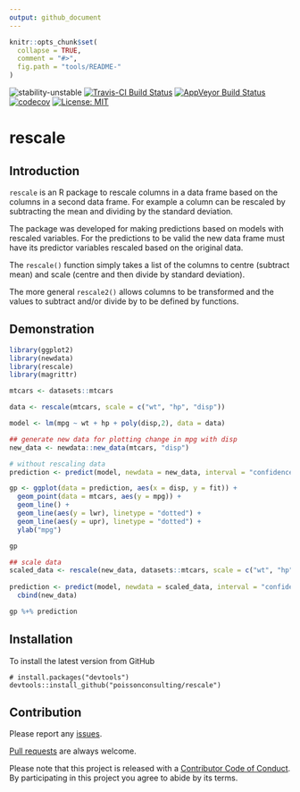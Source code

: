 ```yaml
---
output: github_document
---
```


<!-- README.md is generated from README.Rmd. Please edit that file -->

```r
knitr::opts_chunk$set(
  collapse = TRUE,
  comment = "#>",
  fig.path = "tools/README-"
)
```

![stability-unstable](https://img.shields.io/badge/stability-unstable-yellow.svg)
[![Travis-CI Build Status](https://travis-ci.org/poissonconsulting/rescale.svg?branch=master)](https://travis-ci.org/poissonconsulting/rescale)
[![AppVeyor Build Status](https://ci.appveyor.com/api/projects/status/github/poissonconsulting/rescale?branch=master&svg=true)](https://ci.appveyor.com/project/poissonconsulting/rescale)
[![codecov](https://codecov.io/gh/poissonconsulting/rescale/branch/master/graph/badge.svg)](https://codecov.io/gh/poissonconsulting/rescale)
[![License: MIT](https://img.shields.io/badge/License-MIT-blue.svg)](https://opensource.org/licenses/MIT)

# rescale

## Introduction

`rescale` is an R package to rescale columns in a data frame based on the columns in a second data frame.
For example a column can be rescaled by subtracting the mean and dividing by the standard deviation. 

The package was developed for making predictions based on models with rescaled variables.
For the predictions to be valid the new data frame must have its predictor variables rescaled based on the original data.

The `rescale()` function simply takes a list of the columns to centre (subtract mean) and scale (centre and then divide by standard deviation). 

The more general `rescale2()` allows columns to be transformed and the values to subtract and/or divide by to be defined by functions.

## Demonstration

```r
library(ggplot2)
library(newdata)
library(rescale)
library(magrittr)

mtcars <- datasets::mtcars

data <- rescale(mtcars, scale = c("wt", "hp", "disp"))

model <- lm(mpg ~ wt + hp + poly(disp,2), data = data)

## generate new data for plotting change in mpg with disp
new_data <- newdata::new_data(mtcars, "disp")

# without rescaling data
prediction <- predict(model, newdata = new_data, interval = "confidence") %>% cbind(new_data)

gp <- ggplot(data = prediction, aes(x = disp, y = fit)) + 
  geom_point(data = mtcars, aes(y = mpg)) + 
  geom_line() +
  geom_line(aes(y = lwr), linetype = "dotted") +
  geom_line(aes(y = upr), linetype = "dotted") +
  ylab("mpg")

gp

## scale data
scaled_data <- rescale(new_data, datasets::mtcars, scale = c("wt", "hp", "disp"))
                       
prediction <- predict(model, newdata = scaled_data, interval = "confidence") %>% 
  cbind(new_data)

gp %+% prediction
```

## Installation

To install the latest version from GitHub
```
# install.packages("devtools")
devtools::install_github("poissonconsulting/rescale")
```

## Contribution

Please report any [issues](https://github.com/poissonconsulting/rescale/issues).

[Pull requests](https://github.com/poissonconsulting/rescale/pulls) are always welcome.

Please note that this project is released with a [Contributor Code of Conduct](CONDUCT.md). By participating in this project you agree to abide by its terms.
